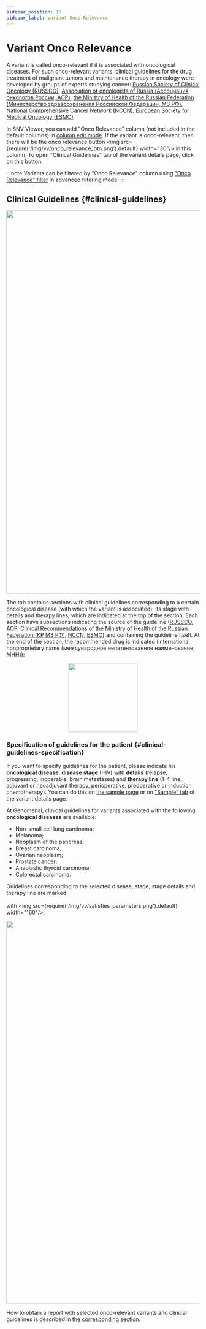 ```yaml
---
sidebar_position: 10
sidebar_label: Variant Onco Relevance
---
```


# Variant Onco Relevance

A variant is called onco-relevant if it is associated with oncological diseases.
For such onco-relevant variants, clinical guidelines for the drug treatment of malignant tumors and
maintenance therapy in oncology were developed by groups of experts studying
cancer: [Russian Society of Clinical Oncology (RUSSCO)](https://www.rosoncoweb.ru/),
[Association of oncologists of Russia (Ассоциация онкологов России, АОР)](https://oncology-association.ru/),
[the Ministry of Health of the Russian Federation (Министерство здравоохранения Российской Федерации, МЗ РФ)](https://cr.minzdrav.gov.ru/),
[National Comprehensive Cancer Network (NCCN)](https://www.nccn.org/),
[European Society for Medical Oncology (ESMO)](https://www.esmo.org/).

In SNV Viewer, you can add "Onco Relevance" column (not included in the default columns)
in [column edit mode](/results/main/snvs-indels/edit-table-columns#add-columns).
If the variant is onco-relevant, then there will be the onco relevance
button <img src={require('/img/vv/onco_relevance_btn.png').default} width="30"/> in this column.
To open "Clinical Guidelines" tab of the variant details page, click on this button.

:::note
Variants can be filtered by "Onco Relevance" column
using ["Onco Relevance" filter](/results/main/snvs-indels/advanced-filtering#single-value-filters) in
advanced filtering mode.
:::

## Clinical Guidelines {#clinical-guidelines}

<p align="center">
<img src={require('/img/vv/clinical_recommendations.png').default} width="1000"/>
</p>

The tab contains sections with clinical guidelines corresponding to a certain oncological disease
(with which the variant is associated), its stage with details and therapy lines, which are indicated
at the top of the section. Each section have subsections indicating the source of the guideline
([RUSSCO](https://www.rosoncoweb.ru/), [АОР](https://oncology-association.ru/),
[Clinical Recommendations of the Ministry of Health of the Russian Federation (КР МЗ РФ)](https://cr.minzdrav.gov.ru/),
[NCCN](https://www.nccn.org/), [ESMO](https://www.esmo.org/)) and
containing the guideline itself. At the end of the section, the recommended drug is indicated
(international nonproprietary name (международное непатентованное наименование, МНН)):

<p align="center">
<img src={require('/img/vv/recommended_drag.png').default} width="180"/>
</p>

### Specification of guidelines for the patient {#clinical-guidelines-specification}

If you want to specify guidelines for the patient, please indicate his **oncological disease**,
**disease stage** (I-IV) with **details** (relapse, progressing, inoperable, brain metastases)
and **therapy line** (1-4 line, adjuvant or neoadjuvant therapy, perioperative, preoperative or induction chemotherapy).
You can do this on [the sample page](/results/main/main#sample-info) or
on ["Sample" tab](/results/main/snvs-indels/snv-details-page#sample-tab) of the variant details page.

At Genomenal, clinical guidelines for variants associated with the following **oncological diseases** are available:
- Non-small cell lung carcinoma;
- Melanoma;
- Neoplasm of the pancreas;
- Breast carcinoma;
- Ovarian neoplasm;
- Prostate cancer;
- Anaplastic thyroid carcinoma;
- Colorectal carcinoma.

Guidelines corresponding to the selected disease, stage, stage details and therapy line are
marked<br></br>with <img src={require('/img/vv/satisfies_parameters.png').default} width="160"/>:

<p align="center">
<img src={require('/img/vv/satisfied_clinical_rec.png').default} width="1000"/>
</p>

How to obtain a report with selected onco-relevant variants and clinical guidelines is described
in [the corresponding section](/results/onco-genetic-testing-report).
